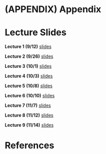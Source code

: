 # (APPENDIX) Appendix {-}

# Lecture Slides

**Lecture 1 (9/12)** [slides](./lectures/lecture01/lec01_slides.html)

**Lecture 2 (9/26)** [slides](./lectures/lecture02/lec02_slides.html)

**Lecture 3 (10/1)** [slides](./lectures/lecture03/lec03_slides.html)

**Lecture 4 (10/3)** [slides](./lectures/lecture04/lec04_slides.html)

**Lecture 5 (10/8)** [slides](./lectures/lecture05/lec05_slides.html)

**Lecture 6 (10/10)** [slides](./lectures/lecture06/lec06_slides.html)

**Lecture 7 (11/7)** [slides](./lectures/lecture07/lec07_slides.html)

**Lecture 8 (11/12)** [slides](./lectures/lecture08/fhs_tests_and_CIs.html)

**Lecture 9 (11/14)** [slides](./lectures/lecture09/lec09_slides.html)

# References {-}
